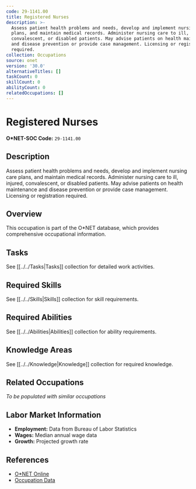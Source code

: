 ```yaml
---
code: 29-1141.00
title: Registered Nurses
description: >-
  Assess patient health problems and needs, develop and implement nursing care
  plans, and maintain medical records. Administer nursing care to ill, injured,
  convalescent, or disabled patients. May advise patients on health maintenance
  and disease prevention or provide case management. Licensing or registration
  required.
collection: Occupations
source: onet
version: '30.0'
alternativeTitles: []
taskCount: 0
skillCount: 0
abilityCount: 0
relatedOccupations: []
---
```

# Registered Nurses

**O*NET-SOC Code:** `29-1141.00`

## Description

Assess patient health problems and needs, develop and implement nursing care plans, and maintain medical records. Administer nursing care to ill, injured, convalescent, or disabled patients. May advise patients on health maintenance and disease prevention or provide case management. Licensing or registration required.

## Overview

This occupation is part of the O*NET database, which provides comprehensive occupational information.

## Tasks

See [[../../Tasks|Tasks]] collection for detailed work activities.

## Required Skills

See [[../../Skills|Skills]] collection for skill requirements.

## Required Abilities

See [[../../Abilities|Abilities]] collection for ability requirements.

## Knowledge Areas

See [[../../Knowledge|Knowledge]] collection for required knowledge.

## Related Occupations

*To be populated with similar occupations*

## Labor Market Information

- **Employment:** Data from Bureau of Labor Statistics
- **Wages:** Median annual wage data
- **Growth:** Projected growth rate

## References

- [O*NET Online](https://www.onetonline.org/link/summary/29-1141.00)
- [Occupation Data](https://www.onetcenter.org/)
